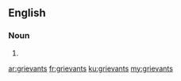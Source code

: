 ==English==

===Noun===
{{head|en|noun plural form}}

# {{plural of|grievant|lang=en}}

[[ar:grievants]]
[[fr:grievants]]
[[ku:grievants]]
[[my:grievants]]
